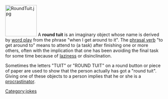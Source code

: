 [[Image:RoundTuit.jpg|right|100px]]
A '''round tuit''' is an imaginary object whose name is derived by [[word play]] from the phrase "when I get around to it".  The [[phrasal verb]] "to get around to" means to attend to (a task) after finishing one or more others, often with the implication that one has been avoiding the final task for some time because of [[laziness]] or disinclination.

Sometimes the letters "TUIT" or "ROUND TUIT" on a round button or piece of paper are used to show that the person actually has got a "round tuit".  Giving one of these objects to a person implies that he or she is a [[procrastination|procrastinator]].

[[Category:jokes]]